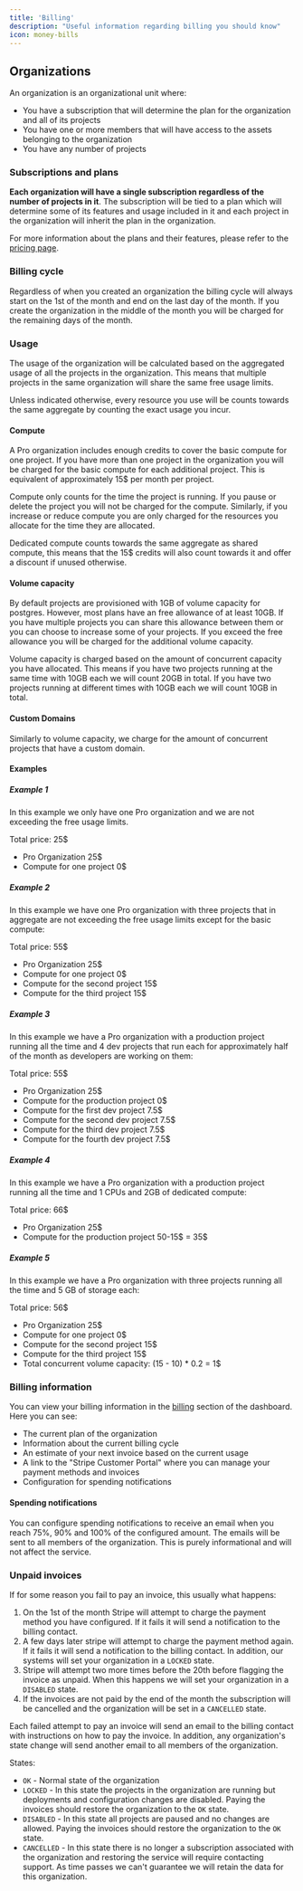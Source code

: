```yaml
---
title: 'Billing'
description: "Useful information regarding billing you should know"
icon: money-bills
---
```


## Organizations

An organization is an organizational unit where:

- You have a subscription that will determine the plan for the organization and all of its projects
- You have one or more members that will have access to the assets belonging to the organization
- You have any number of projects

### Subscriptions and plans

**Each organization will have a single subscription regardless of the number of projects in it**. The subscription will be tied to a plan which will determine some of its features and usage included in it and each project in the organization will inherit the plan in the organization.

For more information about the plans and their features, please refer to the [pricing page](https://nhost.io/pricing).

### Billing cycle

Regardless of when you created an organization the billing cycle will always start on the 1st of the month and end on the last day of the month. If you create the organization in the middle of the month you will be charged for the remaining days of the month.

### Usage

The usage of the organization will be calculated based on the aggregated usage of all the projects in the organization. This means that multiple projects in the same organization will share the same free usage limits.

Unless indicated otherwise, every resource you use will be counts towards the same aggregate by counting the exact usage you incur.

#### Compute

A Pro organization includes enough credits to cover the basic compute for one project. If you have more than one project in the organization you will be charged for the basic compute for each additional project. This is equivalent of approximately 15$ per month per project.

Compute only counts for the time the project is running. If you pause or delete the project you will not be charged for the compute. Similarly, if you increase or reduce compute you are only charged for the resources you allocate for the time they are allocated.

Dedicated compute counts towards the same aggregate as shared compute, this means that the 15$ credits will also count towards it and offer a discount if unused otherwise.

#### Volume capacity

By default projects are provisioned with 1GB of volume capacity for postgres. However, most plans have an free allowance of at least 10GB. If you have multiple projects you can share this allowance between them or you can choose to increase some of your projects. If you exceed the free allowance you will be charged for the additional volume capacity.

Volume capacity is charged based on the amount of concurrent capacity you have allocated. This means if you have two projects running at the same time with 10GB each we will count 20GB in total. If you have two projects running at different times with 10GB each we will count 10GB in total.

#### Custom Domains

Similarly to volume capacity, we charge for the amount of concurrent projects that have a custom domain.

#### Examples

##### Example 1

In this example we only have one Pro organization and we are not exceeding the free usage limits.

Total price: 25$
- Pro Organization 25$
- Compute for one project 0$

##### Example 2

In this example we have one Pro organization with three projects that in aggregate are not exceeding the free usage limits except for the basic compute:

Total price: 55$
- Pro Organization 25$
- Compute for one project 0$
- Compute for the second project 15$
- Compute for the third project 15$

##### Example 3

In this example we have a Pro organization with a production project running all the time and 4 dev projects that run each for approximately half of the month as developers are working on them:

Total price: 55$
- Pro Organization 25$
- Compute for the production project 0$
- Compute for the first dev project 7.5$
- Compute for the second dev project 7.5$
- Compute for the third dev project 7.5$
- Compute for the fourth dev project 7.5$

##### Example 4

In this example we have a Pro organization with a production project running all the time and 1 CPUs and 2GB of dedicated compute:

Total price: 66$
- Pro Organization 25$
- Compute for the production project 50-15$ = 35$

##### Example 5

In this example we have a Pro organization with three projects running all the time and 5 GB of storage each:

Total price: 56$
- Pro Organization 25$
- Compute for one project 0$
- Compute for the second project 15$
- Compute for the third project 15$
- Total concurrent volume capacity: (15 - 10) * 0.2 = 1$

### Billing information

You can view your billing information in the [billing](https://app.nhost.io/orgs/_/billing) section of the dashboard. Here you can see:

- The current plan of the organization
- Information about the current billing cycle
- An estimate of your next invoice based on the current usage
- A link to the "Stripe Customer Portal" where you can manage your payment methods and invoices
- Configuration for spending notifications

#### Spending notifications

You can configure spending notifications to receive an email when you reach 75%, 90% and 100% of the configured amount. The emails will be sent to all members of the organization. This is purely informational and will not affect the service.

### Unpaid invoices

If for some reason you fail to pay an invoice, this usually what happens:

1. On the 1st of the month Stripe will attempt to charge the payment method you have configured. If it fails it will send a notification to the billing contact.
2. A few days later stripe will attempt to charge the payment method again. If it fails it will send a notification to the billing contact. In addition, our systems will set your organization in a `LOCKED` state.
3. Stripe will attempt two more times before the 20th before flagging the invoice as unpaid. When this happens we will set your organization in a `DISABLED` state.
4. If the invoices are not paid by the end of the month the subscription will be cancelled and the organization will be set in a `CANCELLED` state.

Each failed attempt to pay an invoice will send an email to the billing contact with instructions on how to pay the invoice. In addition, any organization's state change will send another email to all members of the organization.

States:
- `OK` - Normal state of the organization
- `LOCKED` - In this state the projects in the organization are running but deployments and configuration changes are disabled. Paying the invoices should restore the organization to the `OK` state.
- `DISABLED` - In this state all projects are paused and no changes are allowed. Paying the invoices should restore the organization to the `OK` state.
- `CANCELLED` - In this state there is no longer a subscription associated with the organization and restoring the service will require contacting support. As time passes we can't guarantee we will retain the data for this organization.
